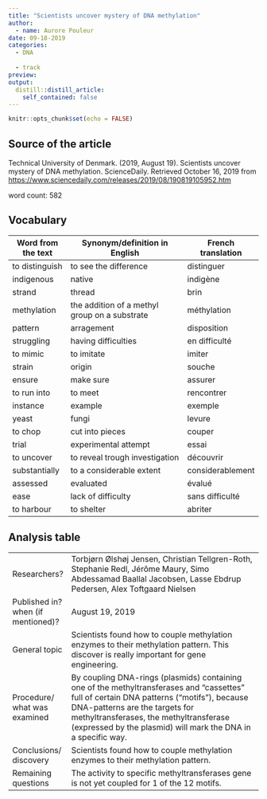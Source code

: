 ```yaml
---
title: "Scientists uncover mystery of DNA methylation"
author:
  - name: Aurore Pouleur
date: 09-18-2019
categories:
  - DNA
  
  - track
preview: 
output:
  distill::distill_article:
    self_contained: false
---
```


```r
knitr::opts_chunk$set(echo = FALSE)
```



## Source of the article
Technical University of Denmark. (2019, August 19). Scientists uncover mystery of DNA methylation. ScienceDaily. Retrieved October 16, 2019 from <https://www.sciencedaily.com/releases/2019/08/190819105952.htm>

word count: 582

## Vocabulary 

| Word   from the text | Synonym/definition in English                 | French translation |
| -------------------- | --------------------------------------------- | ------------------ |
| to distinguish       | to see the difference                         | distinguer         |
| indigenous           | native                                        | indigène           |
| strand               | thread                                        | brin               |
| methylation          | the addition of a methyl group on a substrate | méthylation        |
| pattern              | arragement                                    | disposition        |
| struggling           | having difficulties                           | en difficulté      |
| to mimic             | to imitate                                    | imiter             |
| strain               | origin                                        | souche             |
| ensure               | make sure                                     | assurer            |
| to run into          | to meet                                       | rencontrer         |
| instance             | example                                       | exemple            |
| yeast                | fungi                                         | levure             |
| to chop              | cut into pieces                               | couper             |
| trial                | experimental attempt                          | essai              |
| to  uncover          | to reveal trough investigation                | découvrir          |
| substantially        | to a considerable extent                      | considerablement   |
| assessed             | evaluated                                     | évalué             |
| ease                 | lack of difficulty                            | sans difficulté    |
| to harbour           | to shelter                                    | abriter            |


## Analysis table 

|                                    |                                                                                                                                                                                                                                                                                         |
| ---------------------------------- | --------------------------------------------------------------------------------------------------------------------------------------------------------------------------------------------------------------------------------------------------------------------------------------- |
| Researchers?                       | Torbjørn Ølshøj Jensen, Christian Tellgren-Roth, Stephanie Redl, Jérôme Maury, Simo Abdessamad Baallal Jacobsen, Lasse Ebdrup Pedersen, Alex Toftgaard Nielsen                                                                                                                          |
| Published in? when (if mentioned)? | August 19, 2019                                                                                                                                                                                                                                                                         |
| General topic                      | Scientists found how to couple methylation enzymes to their methylation pattern. This discover is really important for gene  engineering.                                                                                                                                               |
| Procedure/ what was examined       | By coupling DNA-rings (plasmids) containing one of the methyltransferases and  "cassettes" full of certain DNA patterns (“motifs”), because DNA-patterns are the targets for methyltransferases, the methyltransferase (expressed by the plasmid) will mark the DNA in a specific way. |
| Conclusions/   discovery           | Scientists found how to couple methylation enzymes to their methylation pattern.                                                                                                                                                                                                        |
| Remaining   questions              | The activity to specific methyltransferases gene is not yet coupled for 1 of the 12 motifs.                                                                                                                                                                                             |








